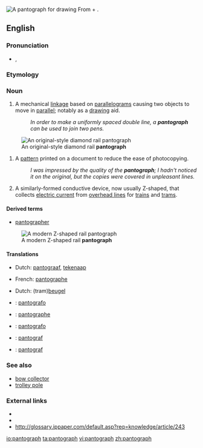 [[Image:Pantograph (cropped).jpg|thumb|A '''pantograph''' for drawing]]
From {{term|panto-}} + {{term|-graph}}.
==English==
{{wikipedia}}
===Pronunciation===
* {{a|UK}} {{IPA|/ˈpantəgɹɑːf/|/ˈpantəgɹaf/}}, {{SAMPA|/"p{nt.@.gr{f/}}

===Etymology===

===Noun===
{{en-noun}}
# A mechanical [[linkage]] based on [[parallelogram]]s causing two objects to move in [[parallel]]; notably as a [[drawing]] aid. 
#:''In order to make a uniformly spaced double line, a '''pantograph''' can be used to join two pens.''
[[Image:Schynige Platte diamond pantograph.jpg|thumb|An original-style diamond rail '''pantograph''']]
# A [[pattern]] printed on a document to reduce the ease of photocopying. 
#:''I was impressed by the quality of the '''pantograph'''; I hadn't noticed it on the original, but the copies were covered in unpleasant lines.''
# {{rail transport}} A similarly-formed conductive device, now usually Z-shaped, that collects [[electric current]] from [[overhead line]]s for [[train]]s and [[tram]]s.

====Derived terms====
* [[pantographer]]

[[Image:Pantograaf lichtrail.jpg|thumb|A modern Z-shaped rail '''pantograph''']]
====Translations====
{{trans-top|mechanical drawing aid}}
* Dutch: [[pantograaf]], [[tekenaap]] {{m}}
{{trans-mid}}
* French: [[pantographe]] {{m}}
{{trans-bottom}}

{{trans-top|rail transport: Device that collects electric current from overhead lines}}
* Dutch: (tram)[[beugel]]
{{trans-mid}}
{{trans-bottom}}

{{checktrans-top}}
* {{ttbc|Esperanto}}: [[pantografo]]
* {{ttbc|French}}: [[pantographe]] {{m}}
* {{ttbc|Italian}}: [[pantografo]]
{{trans-mid}}
* {{ttbc|Norwegian}}: [[pantograf]]
* {{ttbc|Polish}}: [[pantograf]]
{{trans-bottom}}

===See also===
* [[bow collector]]
* [[trolley pole]]

===External links===
* {{pedialite|Pantograph (rail)}}
* {{commonslite|Category:Pantographs|Pantographs}}
* http://glossary.ippaper.com/default.asp?req=knowledge/article/243

[[io:pantograph]]
[[ta:pantograph]]
[[vi:pantograph]]
[[zh:pantograph]]